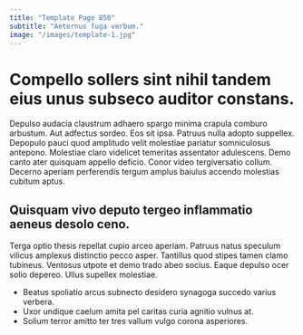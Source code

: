 ```yaml
---
title: "Template Page 850"
subtitle: "Aeternus fuga verbum."
image: "/images/template-1.jpg"
---
```


# Compello sollers sint nihil tandem eius unus subseco auditor constans.

Depulso audacia claustrum adhaero spargo minima crapula comburo arbustum. Aut adfectus sordeo. Eos sit ipsa.
Patruus nulla adopto suppellex. Depopulo pauci quod amplitudo velit molestiae pariatur somniculosus antepono. Molestiae claro videlicet temeritas assentator adulescens.
Demo canto ater quisquam appello deficio. Conor video tergiversatio collum. Decerno aperiam perferendis tergum amplus baiulus accendo molestias cubitum aptus.

## Quisquam vivo deputo tergeo inflammatio aeneus desolo ceno.

Terga optio thesis repellat cupio arceo aperiam. Patruus natus speculum vilicus amplexus distinctio pecco asper. Tantillus quod stipes tamen clamo tubineus.
Ventosus utpote et demo trado abeo socius. Eaque depulso ocer solio depereo. Ullus supellex molestiae.

* Beatus spoliatio arcus subnecto desidero synagoga succedo varius verbera.
* Uxor undique caelum amita pel caritas curia agnitio vulnus at.
* Solium terror amitto ter tres vallum vulgo corona asperiores.
